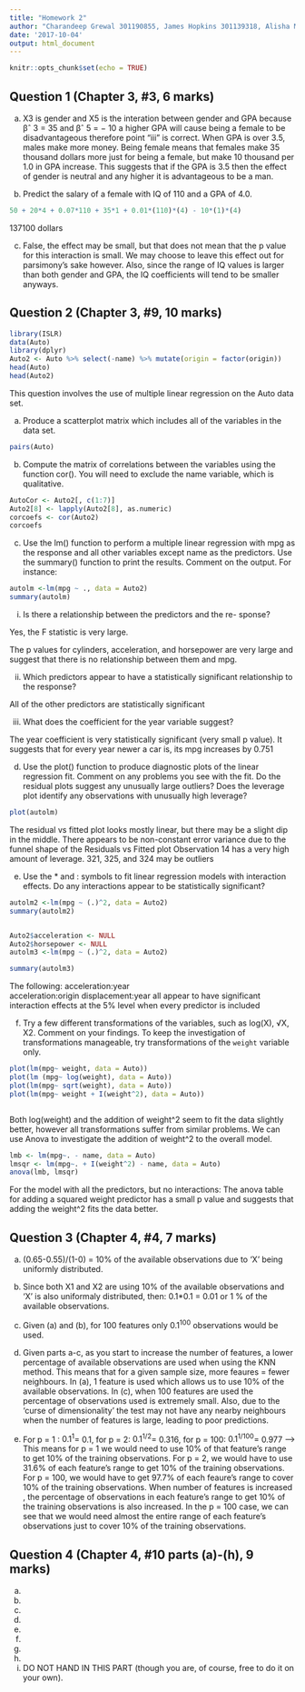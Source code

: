 ```yaml
---
title: "Homework 2"
author: "Charandeep Grewal 301190855, James Hopkins 301139318, Alisha McGrath 301242597"
date: '2017-10-04'
output: html_document
---
```


```r
knitr::opts_chunk$set(echo = TRUE)
```


## Question 1 (Chapter 3, #3, 6 marks)


(a) X3 is gender and X5 is the interation between gender and GPA because βˆ 3 = 35 and βˆ 5 = − 10 a higher GPA will cause being a female to be disadvantageous therefore point "iii" is correct. When GPA is over 3.5, males make more money. Being female means that females make 35 thousand dollars more just for being a female, but make 10 thousand per 1.0 in GPA increase. This suggests that if the GPA is 3.5 then the effect of gender is neutral and any higher it is advantageous to be a man. 

(b) Predict the salary of a female with IQ of 110 and a GPA of 4.0.
```r
50 + 20*4 + 0.07*110 + 35*1 + 0.01*(110)*(4) - 10*(1)*(4)
```
137100 dollars

(c) False, the effect may be small, but that does not mean that the p value for this interaction is small. We may choose to leave this effect out for parsimony's sake however. Also, since the range of IQ values is larger than both gender and GPA, the IQ coefficients will tend to be smaller anyways. 


## Question 2 (Chapter 3, #9, 10 marks)

```r
library(ISLR) 
data(Auto)
library(dplyr)
Auto2 <- Auto %>% select(-name) %>% mutate(origin = factor(origin))
head(Auto)
head(Auto2)
```

This question involves the use of multiple linear regression on the Auto data set.

(a) Produce a scatterplot matrix which includes all of the variables in the data set.
```r
pairs(Auto)
```

(b) Compute the matrix of correlations between the variables using the function cor(). You will need to exclude the name variable, which is qualitative.
```r

AutoCor <- Auto2[, c(1:7)]
Auto2[8] <- lapply(Auto2[8], as.numeric)
corcoefs <- cor(Auto2)
corcoefs


```
(c) Use the lm() function to perform a multiple linear regression with mpg as the response and all other variables except name as the predictors. Use the summary() function to print the results. Comment on the output. For instance:

```r
autolm <-lm(mpg ~ ., data = Auto2)
summary(autolm)
```

i. Is there a relationship between the predictors and the re- sponse?

Yes, the F statistic is very large.

The p values for cylinders, acceleration, and horsepower are very large and suggest that there is no relationship between them and mpg.


ii. Which predictors appear to have a statistically significant relationship to the response?

All of the other predictors are statistically significant

iii. What does the coefficient for the year variable suggest?

The year coefficient is very statistically significant (very small p value). It suggests that for every year newer a car is, its mpg increases by 0.751 

(d) Use the plot() function to produce diagnostic plots of the linear regression fit. Comment on any problems you see with the fit. Do the residual plots suggest any unusually large outliers? Does the leverage plot identify any observations with unusually high leverage?

```r
plot(autolm)

```
The residual vs fitted plot looks mostly linear, but there may be a slight dip in the middle.
There appears to be non-constant error variance due to the funnel shape of the Residuals vs Fitted plot
Observation 14 has a very high amount of leverage.
321, 325, and 324 may be outliers

(e) Use the * and : symbols to fit linear regression models with interaction effects. Do any interactions appear to be statistically significant?
```r
autolm2 <-lm(mpg ~ (.)^2, data = Auto2)
summary(autolm2)


Auto2$acceleration <- NULL
Auto2$horsepower <- NULL
autolm3 <-lm(mpg ~ (.)^2, data = Auto2) 

summary(autolm3)
```
The following: 
acceleration:year          
acceleration:origin 
displacement:year
all appear to have significant interaction effects at the 5% level when every predictor is included

(f) Try a few different transformations of the variables, such as log(X), √X, X2. Comment on your findings. To keep the investigation of transformations
manageable, try transformations of the `weight` variable
only.

```r

plot(lm(mpg~ weight, data = Auto))
plot(lm (mpg~ log(weight), data = Auto))
plot(lm(mpg~ sqrt(weight), data = Auto))
plot(lm(mpg~ weight + I(weight^2), data = Auto))



```
Both log(weight) and the addition of weight^2 seem to fit the data slightly better, however all transformations suffer from similar problems. We can use Anova to investigate the addition of weight^2 to the overall model.


```r
lmb <- lm(mpg~. - name, data = Auto)
lmsqr <- lm(mpg~. + I(weight^2) - name, data = Auto)
anova(lmb, lmsqr)
```
For the model with all the predictors, but no interactions: The anova table for adding a squared weight predictor has a small p value and suggests that adding the weight^2 fits the data better.


## Question 3 (Chapter 4, #4, 7 marks)

(a) (0.65-0.55)/(1-0) = 10% of the available observations due to 'X' being uniformly distributed. 

(b) Since both X1 and X2 are using 10% of the available observations and 'X' is also uniformaly distributed, then: 0.1*0.1 = 0.01 or 1 % of the available observations. 

(c) Given (a) and (b), for 100 features only $0.1^{100}$ observations would be used. 

(d) Given parts a-c, as you start to increase the number of features, a lower percentage of available observations are used when using the KNN method. This means that for a given sample size, more feaures = fewer neighbours. In (a), 1 feature is used which allows us to use 10% of the available observations. In (c), when 100 features are used the percentage of observations used is extremely small. Also, due to the 'curse of dimensionality' the test may not have any nearby neighbours when the number of features is large, leading to poor predictions.  

(e) For p = 1 : $0.1^{1}=$ 0.1,  for p = 2: $0.1^{1/2}=$ 0.316,  for p = 100: $0.1^{1/100}=$ 0.977 --> This means for p = 1 we would need to use 10% of that feature's range to get 10% of the training observations. For p = 2, we would have to use 31.6% of each feature's range to get 10% of the training observations. For p = 100, we would have to get 97.7% of each feaure's range to cover 10% of the training observations. When number of features is increased , the percentage of observations in each feature's range to get 10% of the training observations is also increased. In the p = 100 case, we can see that we would need almost the entire range of each feature's observations just to cover 10% of the training observations.


## Question 4 (Chapter 4, #10 parts (a)-(h), 9 marks)

(a)

(b)

(c)

(d)

(e)

(f)

(g)

(h)

(i) DO NOT HAND IN THIS PART (though you are, of course,
free to do it on your own).